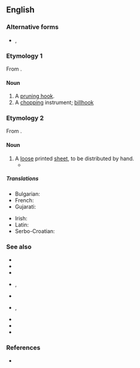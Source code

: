 {{also|hand bill}}
==English==

===Alternative forms===
* {{l|en|hand bill}}, {{l|en|hand-bill}}

===Etymology 1===
From {{compound|en|hand|bill|t2=cutting instrument}}.

====Noun====
{{wikipedia}}
{{en-noun}}

# A [[pruning hook]].
# A [[chopping]] instrument; [[billhook]]

===Etymology 2===
From {{compound|en|hand|bill|t2=sheet of paper}}.

====Noun====
{{en-noun}}

# A [[loose]] printed [[sheet]], to be distributed by hand.
#* {{quote-journal|en|year=1941|month=March|title=Railway Literature|journal=Railway Magazine|page=144|text=Messengers for Mankind.&mdash;By Wilfrid L. Randell. [...] Among the many illustrations is a reproduction of the historic '''handbill''' of the Great Western Railway announcing the introduction of the railway electric telegraph more than 100 years ago.}}

=====Translations=====
{{trans-top|loose printed sheet}}
* Bulgarian: {{t+|bg|позив|m}}
* French: {{t+|fr|prospectus|m}}
* Gujarati: {{t|gu|ચોપાનિયું|n}}
{{trans-mid}}
* Irish: {{t|ga|bille láimhe|m}}
* Latin: {{t|la|libellus|m}}
* Serbo-Croatian: {{t|sh|летак|m|tr=letak|sc=Cyrl}}
{{trans-bottom}}

===See also===
{{top2}}
* {{l|en|advertisement}}
* {{l|en|booklet}}
* {{l|en|brochure}}
* {{l|en|catalogue}}, {{l|en|catalog}}
* {{l|en|circular}}
{{mid}}
* {{l|en|flier}}, {{l|en|flyer}}
* {{l|en|junk mail}}
* {{l|en|leaflet}}
* {{l|en|pamphlet}}
{{bottom}}

===References===
* {{R:Lexico}}